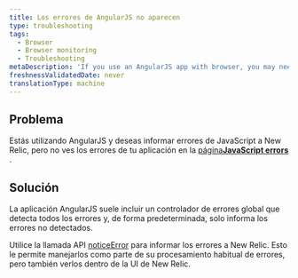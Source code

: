 ```yaml
---
title: Los errores de AngularJS no aparecen
type: troubleshooting
tags:
  - Browser
  - Browser monitoring
  - Troubleshooting
metaDescription: 'If you use an AngularJS app with browser, you may need to use NREUM.noticeError to report uncaught errors.'
freshnessValidatedDate: never
translationType: machine
---
```


## Problema

Estás utilizando AngularJS y deseas informar errores de JavaScript a New Relic, pero no ves los errores de tu aplicación en la [página<DNT>**JavaScript errors**</DNT> ](/docs/browser/new-relic-browser/browser-pro-features/js-errors-dashboard-examining-errors-over-time).

## Solución

La aplicación AngularJS suele incluir un controlador de errores global que detecta todos los errores y, de forma predeterminada, <InlinePopover type="browser"/>solo informa los errores no detectados.

Utilice la llamada API [noticeError](/docs/browser/new-relic-browser/browser-agent-spa-api/newrelicnoticeerror-browser-agent-api) para informar los errores a New Relic. Esto le permite manejarlos como parte de su procesamiento habitual de errores, pero también verlos dentro de la UI de New Relic.
